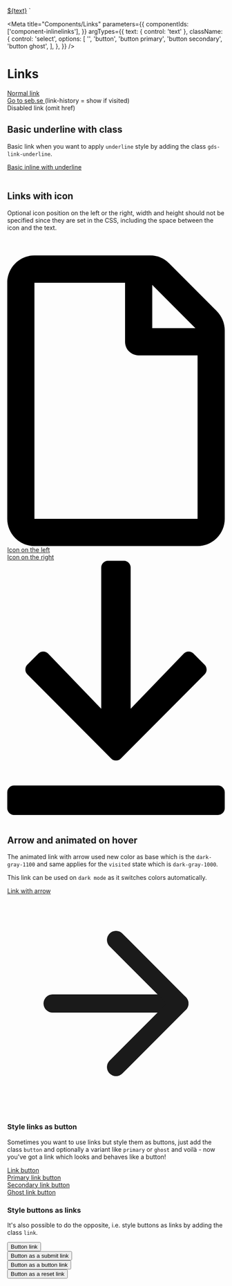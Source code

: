 
  <a href="#" class="${className}">${text}</a>
`

<Meta
  title="Components/Links"
  parameters={{
    componentIds: ['component-inlinelinks'],
  }}
  argTypes={{
    text: { control: 'text' },
    className: {
      control: 'select',
      options: [
        '',
        'button',
        'button primary',
        'button secondary',
        'button ghost',
      ],
    },
  }}
/>

# Links

<Canvas>
  <div>
    <a href="#">Normal link</a>
    <br />
    <a href="https://www.seb.se" class="link-history">
      Go to seb.se
    </a>
    (link-history = show if visited)
    <br />
    <a>Disabled link</a> (omit href)
  </div>
</Canvas>

## Basic underline with class

Basic link when you want to apply `underline` style by adding the class `gds-link-underline`.

<Canvas>
  <div>
    <a href="#" class="gds-link-underline" aria-label="Link Label">
      Basic inline with underline
    </a>
  </div>
</Canvas>

<br />

## Links with icon

Optional icon position on the left or the right, width and height should not be specified since they are set in the CSS, including the space between the icon and the text.

<Canvas>
  <div>
    <a href="#" class="gds-link-icon" aria-label="Link Label">
      <svg viewBox="0 0 12 17" aria-hidden="true">
        <path d="M11.56 4.06 8.936 1.436a1.5 1.5 0 0 0-1.059-.44H1.5C.672 1 0 1.672 0 2.5v13A1.5 1.5 0 0 0 1.5 17h9a1.5 1.5 0 0 0 1.5-1.5V5.122c0-.397-.16-.781-.44-1.063ZM10.377 5H8V2.622L10.378 5ZM1.5 15.5v-13h5v3.25c0 .416.334.75.75.75h3.25v9h-9Z" />
      </svg>
      Icon on the left
    </a>
    <br />
    <a href="#" class="gds-link-icon" aria-label="Link Label">
      Icon on the right
      <svg viewBox="0 0 12 14" aria-hidden="true">
        <path d="m10.89 6.253-4.624 4.638a.375.375 0 0 1-.532 0L1.11 6.253a.375.375 0 0 1 0-.531l.613-.613a.37.37 0 0 1 .534.007L5.184 8.15V.375c0-.206.17-.375.375-.375h.875c.207 0 .375.169.375.375V8.15l2.929-3.034a.376.376 0 0 1 .534-.007l.612.613a.37.37 0 0 1 .007.531Zm.735 6.122H.375A.376.376 0 0 0 0 12.75v.875c0 .206.169.375.375.375h11.25a.376.376 0 0 0 .375-.375v-.875a.376.376 0 0 0-.375-.375Z" />
      </svg>
    </a>
  </div>
</Canvas>

<br />

## Arrow and animated on hover

The animated link with arrow used new color as base which is the `dark-gray-1100` and same applies for the `visited` state which is `dark-gray-1000`.

This link can be used on `dark mode` as it switches colors automatically.

<Canvas>
  <div>
    <a href="#" class="link gds-link-arrow" aria-label="External link">
      Link with arrow
      <svg
        viewBox="0 0 24 24"
        fill="none"
        stroke="currentColor"
        stroke-width="2"
        stroke-linecap="round"
        stroke-linejoin="round"
      >
        <line x1="5" y1="12" x2="19" y2="12"></line>
        <polyline points="12 5 19 12 12 19"></polyline>
      </svg>
    </a>
  </div>
</Canvas>

### Style links as button

Sometimes you want to use links but style them as buttons, just add the class `button` and optionally a variant like `primary` or `ghost` and voilà - now you've got a link which looks and behaves like a button!

<Canvas>
  <div>
    <a href="#" class="button" style={{ marginBottom: '16px' }}>
      Link button
    </a>
    <br />
    <a href="#" class="button primary" style={{ marginBottom: '16px' }}>
      Primary link button
    </a>
    <br />
    <a href="#" class="button secondary" style={{ marginBottom: '16px' }}>
      Secondary link button
    </a>
    <br />
    <a href="#" class="button ghost">
      Ghost link button
    </a>
    <br />
  </div>
</Canvas>

### Style buttons as links

It's also possible to do the opposite, i.e. style buttons as links by adding the class `link`.

<Canvas>
  <div>
    <button class="link">Button link</button>
    <br />
    <button type="submit" class="link">
      Button as a submit link
    </button>
    <br />
    <button type="button" class="link">
      Button as a button link
    </button>
    <br />
    <button type="reset" class="link">
      Button as a reset link
    </button>
    <br />
  </div>
</Canvas>

<!--<Story
  name="Link"
  args={{
    text: 'Go somewhere!',
  }}
>
  {Template.bind({})}
</Story>-->
